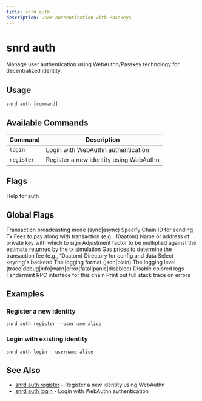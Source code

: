 ```yaml
---
title: snrd auth
description: User authentication with Passkeys
---
```


# snrd auth

Manage user authentication using WebAuthn/Passkey technology for decentralized identity.

## Usage

```shell
snrd auth [command]
```

## Available Commands

| Command | Description |
|---------|-------------|
| `login` | Login with WebAuthn authentication |
| `register` | Register a new identity using WebAuthn |

## Flags

<ParamField path="help" type="boolean">
  Help for auth
</ParamField>

## Global Flags

<ParamField path="broadcast-mode" type="string" default="sync">
  Transaction broadcasting mode (sync|async)
</ParamField>

<ParamField path="chain-id" type="string">
  Specify Chain ID for sending Tx
</ParamField>

<ParamField path="fees" type="string">
  Fees to pay along with transaction (e.g., 10aatom)
</ParamField>

<ParamField path="from" type="string">
  Name or address of private key with which to sign
</ParamField>

<ParamField path="gas-adjustment" type="float" default="1">
  Adjustment factor to be multiplied against the estimate returned by the tx simulation
</ParamField>

<ParamField path="gas-prices" type="string">
  Gas prices to determine the transaction fee (e.g., 10aatom)
</ParamField>

<ParamField path="home" type="string" default="~/.sonr">
  Directory for config and data
</ParamField>

<ParamField path="keyring-backend" type="string" default="os">
  Select keyring's backend
</ParamField>

<ParamField path="log_format" type="string" default="plain">
  The logging format (json|plain)
</ParamField>

<ParamField path="log_level" type="string" default="info">
  The logging level (trace|debug|info|warn|error|fatal|panic|disabled)
</ParamField>

<ParamField path="log_no_color" type="boolean">
  Disable colored logs
</ParamField>

<ParamField path="node" type="string" default="tcp://localhost:26657">
  Tendermint RPC interface for this chain
</ParamField>

<ParamField path="trace" type="boolean">
  Print out full stack trace on errors
</ParamField>

## Examples

### Register a new identity

```shell
snrd auth register --username alice
```

### Login with existing identity

```shell
snrd auth login --username alice
```

## See Also

- [snrd auth register](./snrd_auth_register.mdx) - Register a new identity using WebAuthn
- [snrd auth login](./snrd_auth_login.mdx) - Login with WebAuthn authentication